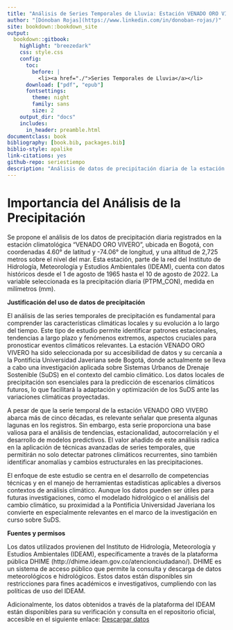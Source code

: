 ```yaml
---
title: "Análisis de Series Temporales de Lluvia: Estación VENADO ORO VIVERO [21205580]"
author: "[Dónoban Rojas](https://www.linkedin.com/in/donoban-rojas/)"
site: bookdown::bookdown_site
output:
  bookdown::gitbook:
    highlight: "breezedark"
    css: style.css
    config:
      toc:
        before: |
          <li><a href="./">Series Temporales de Lluvia</a></li>
      download: ["pdf", "epub"]
      fontsettings:
        theme: night
        family: sans
        size: 2
    output_dir: "docs"
    includes:
      in_header: preamble.html
documentclass: book
bibliography: [book.bib, packages.bib]
biblio-style: apalike
link-citations: yes
github-repo: seriestiempo
description: "Análisis de datos de precipitación diaria de la estación VENADO ORO VIVERO en Bogotá"
---
```




# Importancia del Análisis de la Precipitación

Se propone el análisis de los datos de precipitación diaria registrados en la estación climatológica “VENADO ORO VIVERO”, ubicada en Bogotá, con coordenadas 4.60° de latitud y -74.06° de longitud, y una altitud de 2,725 metros sobre el nivel del mar. Esta estación, parte de la red del Instituto de Hidrología, Meteorología y Estudios Ambientales (IDEAM), cuenta con datos históricos desde el 1 de agosto de 1965 hasta el 10 de agosto de 2022. La variable seleccionada es la precipitación diaria (PTPM_CON), medida en milímetros (mm).

**Justificación del uso de datos de precipitación**

El análisis de las series temporales de precipitación es fundamental para comprender las características climáticas locales y su evolución a lo largo del tiempo. Este tipo de estudio permite identificar patrones estacionales, tendencias a largo plazo y fenómenos extremos, aspectos cruciales para pronosticar eventos climáticos relevantes. La estación VENADO ORO VIVERO ha sido seleccionada por su accesibilidad de datos y su cercanía a la Pontificia Universidad Javeriana sede Bogotá, donde actualmente se lleva a cabo una investigación aplicada sobre Sistemas Urbanos de Drenaje Sostenible (SuDS) en el contexto del cambio climático. Los datos locales de precipitación son esenciales para la predicción de escenarios climáticos futuros, lo que facilitará la adaptación y optimización de los SuDS ante las variaciones climáticas proyectadas.

A pesar de que la serie temporal de la estación VENADO ORO VIVERO abarca más de cinco décadas, es relevante señalar que presenta algunas lagunas en los registros. Sin embargo, esta serie proporciona una base valiosa para el análisis de tendencias, estacionalidad, autocorrelación y el desarrollo de modelos predictivos. El valor añadido de este análisis radica en la aplicación de técnicas avanzadas de series temporales, que permitirán no solo detectar patrones climáticos recurrentes, sino también identificar anomalías y cambios estructurales en las precipitaciones.

El enfoque de este estudio se centra en el desarrollo de competencias técnicas y en el manejo de herramientas estadísticas aplicables a diversos contextos de análisis climático. Aunque los datos pueden ser útiles para futuras investigaciones, como el modelado hidrológico o el análisis del cambio climático, su proximidad a la Pontificia Universidad Javeriana los convierte en especialmente relevantes en el marco de la investigación en curso sobre SuDS.

**Fuentes y permisos**

Los datos utilizados provienen del Instituto de Hidrología, Meteorología y Estudios Ambientales (IDEAM), específicamente a través de la plataforma pública DHIME (http://dhime.ideam.gov.co/atencionciudadano/). DHIME es un sistema de acceso público que permite la consulta y descarga de datos meteorológicos e hidrológicos. Estos datos están disponibles sin restricciones para fines académicos e investigativos, cumpliendo con las políticas de uso del IDEAM.

Adicionalmente, los datos obtenidos a través de la plataforma del IDEAM están disponibles para su verificación y consulta en el repositorio oficial, accesible en el siguiente enlace: [Descargar datos](https://raw.githubusercontent.com/dosrojasce/RainTimeSeries/refs/heads/main/21205580-PTPM_CON.csv)
